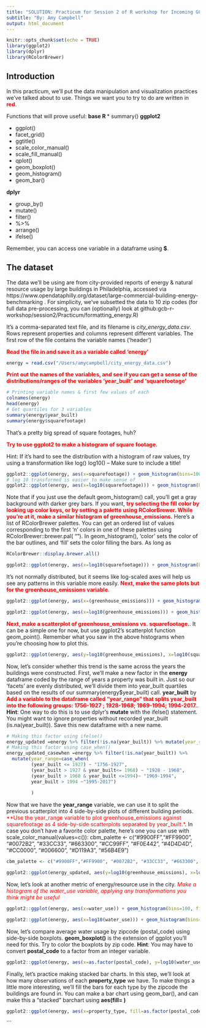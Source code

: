 ```yaml
---
title: "SOLUTION: Practicum for Session 2 of R workshop for Incoming GCB Students (2019)"
subtitle: "By: Amy Campbell"
output: html_document
---
```


```r
knitr::opts_chunk$set(echo = TRUE)
library(ggplot2)
library(dplyr)
library(RColorBrewer)
```

## Introduction
In this practicum, we'll put the data manipulation and visualization practices we've talked about to use. Things we want you to try to do are written in <span style="color:red">**red**</span>. 


Functions that will prove useful:
**base R **
  * summary()
**ggplot2**

  * ggplot()
  * facet_grid()
  * ggtitle()
  * scale_color_manual()
  * scale_fill_manual()
  * qplot()
  * geom_boxplot()
  * geom_histogram()
  * geom_bar()

**dplyr**

  * group_by()
  * mutate()
  * filter()
  * %>% 
  * arrange()
  * ifelse()

Remember, you can access one variable in a dataframe using **$**. 

## The dataset

The data we'll be using are from city-provided reports of energy & natural resource usage by large buildings in Philadelphia, accessed via https://www.opendataphilly.org/dataset/large-commercial-building-energy-benchmarking . For simplicity, we've subsetted the data to 10 zip codes (for full data pre-processing, you can (optionally) look at github:gcb-r-workshop/session2/Practicum/formatting_energy.R) 

It's a comma-separated text file, and its filename is *city_energy_data.csv*. Rows represent properties and columns represent different variables. The first row of the file contains the variable names ('header')

<span style="color:red">**Read the file in and save it as a variable called 'energy'**</span>
```r
energy = read.csv("/Users/amycampbell/city_energy_data.csv")
```

<span style="color:red">**Print out the names of the variables, and see if you can get a sense of the distributions/ranges of the variables 'year_built' and  'squarefootage' **</span>


```r
# Printing variable names & first few values of each
colnames(energy)
head(energy)
# Get quartiles for 3 variables
summary(energy$year_built)
summary(energy$squarefootage)
```

That's a pretty big spread of square footages, huh? 

<span style="color:red">**Try to use ggplot2 to make a histogram of square footage. **</span>

 Hint: If it's hard to see the distribution with a histogram of raw values, try using a transformation like log() log10() -- Make sure to include a title! 
```r

ggplot2::ggplot(energy, aes(x=squarefootage)) + geom_histogram(bins=100) 
# log 10 transformed is easier to make sense of
ggplot2::ggplot(energy, aes(x=log10(squarefootage))) + geom_histogram(bins=100) + ggtitle("Histogram of Log-transformed Building Square Footage")

```

Note that if you just use the default geom_histogram() call, you'll get a gray background with darker grey bars. If you want, <span style="color:red">**try selecting the fill color by looking up color keys, or by setting a palette using RColorBrewer. While you're at it, make a similar histogram of greenhouse_emissions.**</span>  Here's a list of RColorBrewer palettes. You can get an ordered list of values corresponding to the first 'n' colors in one of these palettes using RColorBrewer::brewer.pal( "<palette_name>"). In geom_histogram(), 'color' sets the color of the bar outlines, and 'fill' sets the color filling the bars. As long as 
```r
RColorBrewer::display.brewer.all()
```
```r
ggplot2::ggplot(energy, aes(x=log10(squarefootage))) + geom_histogram(bins=100, fill=RColorBrewer::brewer.pal(3, "Dark2")[2], color="black") + ggtitle("Histogram of Log-transformed Building Square Footage") + scale_fill_brewer(palette="Dark2")+ theme(plot.title = element_text(size=14, face="bold"))
```


It's not normally distributed, but it seems like log-scaled axes will help us see any patterns in this variable more easily. <span style="color:red">**Next, make the same plots but for the greenhouse_emissions variable.**</span>
```r

ggplot2::ggplot(energy, aes(x=(greenhouse_emissions))) + geom_histogram(bins=100, fill=RColorBrewer::brewer.pal(3, "Set1")[3], color="black") + ggtitle("Histogram of  Greenhouse Gas Emissions") + scale_fill_brewer(palette="Set1")+ theme(plot.title = element_text(size=14, face="bold"))

ggplot2::ggplot(energy, aes(x=log10(greenhouse_emissions))) + geom_histogram(bins=100, fill=RColorBrewer::brewer.pal(3, "Set1")[3], color="black") + ggtitle("Histogram of Log-transformed Greenhouse Gas Emissions") + scale_fill_brewer(palette="Set2")+ theme(plot.title = element_text(size=14, face="bold"))
```

 <span style="color:red">**Next, make a scatterplot of greenhouse_emissions vs. squarefootage.**</span>. It can be a simple one for now, but use ggplot2's scatterplot function geom_point(). Remember what you saw in the above histograms when you're choosing how to plot this. 

```r
ggplot2::ggplot(energy, aes(y=log10(greenhouse_emissions), x=log10(squarefootage))) + geom_point() + xlab("Log10-transformed Square Footage") + ylab("Log10-transformed Greenhouse Emissions") + ggtitle("Greenhouse Emissions & Building Square Footage") + theme(plot.title = element_text(size=14, face="bold"))
```

Now, let's consider whether this trend is the same across the years the buildings were constructed. First, we'll make a new factor in the **energy** dataframe coded by the range of years a property was built in. Just so our 'facets' are evenly distributed, we'll divide them into year_built quartiles based on the results of our summary(energy$year_built) call.  **year_built** by  <span style="color:red">**Add a variable to the dataframe called "year_range" that splits year_built into the following groups: 1756-1927 ; 1928-1968; 1969-1994; 1994-2017.**</span>. **Hint**: One way to do this is to use dplyr's **mutate** with the ifelse() statement. You might want to ignore properties without recorded year_built (is.na(year_built)). Save this new dataframe with a new name.

```r
# Making this factor using ifelse()
energy_updated =energy %>% filter(!is.na(year_built)) %>% mutate(year_range=(ifelse(year_built<=1927, "1756-1927", ifelse(year_built> 1927 & year_built<= 1968,"1928 - 1969", ifelse(year_built > 1968 & year_built <=1994, "1970-1994", "1995-2017")))))
# Making this factor using case_when() 
energy_updated_casewhen =energy %>% filter(!is.na(year_built)) %>%
  mutate(year_range=case_when(
         (year_built <= 1927) ~ "1756-1927", 
         (year_built > 1927 & year_built<= 1968) ~ "1928 - 1968",
         (year_built > 1968 & year_built <=1994)~ "1969-1994", 
         year_built > 1994 ~"1995-2017")
         
         )
```

Now that we have the **year_range** variable, we can use it to split the previous scatterplot into 4 side-by-side plots of different building periods. <span style="color:red">**Use the year_range variable to plot greenhouse_emissions against squarefootage as 4 side-by-side scatterplots separated by year_built.*</span>. In case you don't have a favorite color palette, here's one you can use with scale_color_manual(values=c()): cbm_palette <- c("#9900FF","#FF9900", "#0072B2", "#33CC33", "#663300", "#CC99FF", "#F0E442", "#4D4D4D", "#CC0000", "#006600", "#D119A3", "#56B4E9")

```r

cbm_palette <- c("#9900FF","#FF9900", "#0072B2", "#33CC33", "#663300", "#CC99FF", "#F0E442", "#4D4D4D", "#CC0000", "#006600", "#D119A3", "#56B4E9")

ggplot2::ggplot(energy_updated, aes(y=log10(greenhouse_emissions), x=log10(squarefootage), color=as.factor(property_type))) + geom_point() + xlab("Log10-transformed Square Footage") + ylab("Log10-transformed Greenhouse Emissions") + ggtitle("Greenhouse Emissions & Building Square Footage") + theme(plot.title = element_text(size=14, face="bold")) + scale_color_manual(values=cbm_palette) + facet_grid(.~year_range)
```

Now, let's look at another metric of energy/resource use in the city. <span style="color:red">*Make a histogram of the water_use variable, applying any transformations you think might be useful* </span>

```r
ggplot2::ggplot(energy, aes(x=water_use)) + geom_histogram(bins=100, fill=RColorBrewer::brewer.pal(3, "Set1")[2], color="black") + ggtitle("Histogram of water use") + scale_fill_brewer(palette="Set1")+ theme(plot.title = element_text(size=14, face="bold"))

ggplot2::ggplot(energy, aes(x=log10(water_use))) + geom_histogram(bins=100, fill=RColorBrewer::brewer.pal(3, "Set1")[2], color="black") + ggtitle("Histogram of water use(log10-transformed)") + scale_fill_brewer(palette="Set1")+ theme(plot.title = element_text(size=14, face="bold"))
```

Now, let's compare average water usage by zipcode (postal_code) using side-by-side boxplots. **geom_boxplot()** is the extension of ggplot you'll need for this. Try to color the boxplots by zip code. **Hint**: You may have to convert **postal_code** to a factor from an integer variable. 

```r
ggplot2::ggplot(energy, aes(x=as.factor(postal_code), y=log10(water_use), color=as.factor(postal_code))) + geom_boxplot() + ggtitle("Log-transformed Water Use By Zipcode") + scale_fill_brewer(palette="Set1")+ theme(plot.title = element_text(size=14, face="bold"))

```

Finally, let's practice making stacked bar charts. In this step, we'll look at how many observations of each **property_type** we have. To make things a little more interesting, we'll fill the bars for each type by the zipcode the buildings are found in. You can make a bar chart using geom_bar(), and can make this a "stacked" barchart using  **aes(fill= <variable_to_fill_by>)**

```r
ggplot2::ggplot(energy, aes(x=property_type, fill=as.factor(postal_code))) + geom_bar() + ggtitle("# of Properties Per Category") + theme(plot.title = element_text(size=14, face="bold")) + xlab("Property Type")  + labs(fill = "Zip Code") + theme(axis.text.x = element_text(angle = 300))

```

```


